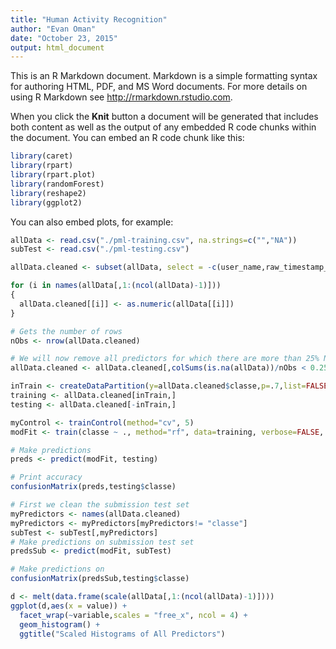 ---
title: "Human Activity Recognition"
author: "Evan Oman"
date: "October 23, 2015"
output: html_document
---

This is an R Markdown document. Markdown is a simple formatting syntax for authoring HTML, PDF, and MS Word documents. For more details on using R Markdown see <http://rmarkdown.rstudio.com>.

When you click the **Knit** button a document will be generated that includes both content as well as the output of any embedded R code chunks within the document. You can embed an R code chunk like this:

```{r, warning=FALSE, cache=TRUE, message=FALSE}
library(caret)
library(rpart)
library(rpart.plot)
library(randomForest)
library(reshape2)
library(ggplot2)
```

You can also embed plots, for example:

```{r, warning=FALSE, cache=TRUE, message=FALSE}
allData <- read.csv("./pml-training.csv", na.strings=c("","NA"))
subTest <- read.csv("./pml-testing.csv")
```

```{r,warning=FALSE, cache=TRUE, message=FALSE}
allData.cleaned <- subset(allData, select = -c(user_name,raw_timestamp_part_1,raw_timestamp_part_2,cvtd_timestamp,num_window,new_window,X))
```


```{r,warning=FALSE, cache=TRUE, message=FALSE}
for (i in names(allData[,1:(ncol(allData)-1)]))
{
  allData.cleaned[[i]] <- as.numeric(allData[[i]])
}
```

```{r, warning=FALSE, cache=TRUE, message=FALSE}
# Gets the number of rows
nObs <- nrow(allData.cleaned)

# We will now remove all predictors for which there are more than 25% NA's
allData.cleaned <- allData.cleaned[,colSums(is.na(allData))/nObs < 0.25]
```

```{r, warning=FALSE, cache=TRUE, message=FALSE}
inTrain <- createDataPartition(y=allData.cleaned$classe,p=.7,list=FALSE)
training <- allData.cleaned[inTrain,]
testing <- allData.cleaned[-inTrain,]
```

```{r, warning=FALSE, cache=TRUE, message=FALSE}
myControl <- trainControl(method="cv", 5)
modFit <- train(classe ~ ., method="rf", data=training, verbose=FALSE, trControl = myControl, ntree=250)
```

```{r, warning=FALSE, cache=TRUE, message=FALSE}
# Make predictions
preds <- predict(modFit, testing)

```

```{r, warning=FALSE, cache=TRUE, message=FALSE}

# Print accuracy
confusionMatrix(preds,testing$classe)
```

```{r, warning=FALSE, cache=TRUE, message=FALSE}
# First we clean the submission test set
myPredictors <- names(allData.cleaned)
myPredictors <- myPredictors[myPredictors!= "classe"]
subTest <- subTest[,myPredictors]
# Make predictions on submission test set
predsSub <- predict(modFit, subTest)
```

```{r, warning=FALSE, cache=TRUE, message=FALSE}
# Make predictions on 
confusionMatrix(predsSub,testing$classe)
```

```{r, warning=FALSE, cache=TRUE, message=FALSE,fig.height = 30,fig.width=10}
d <- melt(data.frame(scale(allData[,1:(ncol(allData)-1)])))
ggplot(d,aes(x = value)) + 
  facet_wrap(~variable,scales = "free_x", ncol = 4) + 
  geom_histogram() +
  ggtitle("Scaled Histograms of All Predictors")
```